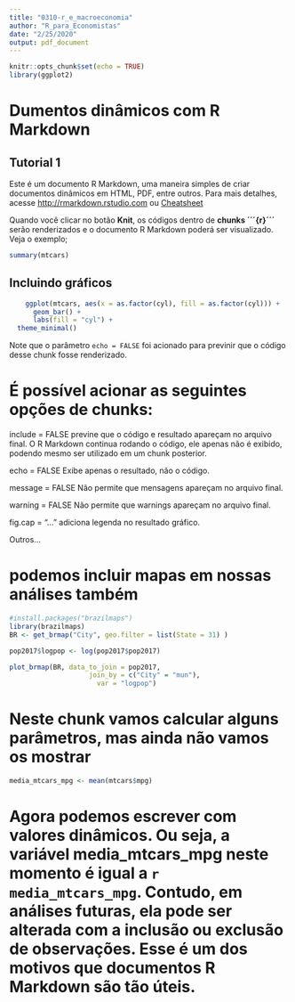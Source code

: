 ```yaml
---
title: "0310-r_e_macroeconomia"
author: "R_para_Economistas"
date: "2/25/2020"
output: pdf_document
---
```


```r
knitr::opts_chunk$set(echo = TRUE)
library(ggplot2)
```

# Dumentos dinâmicos com R Markdown
## Tutorial 1

Este é um documento R Markdown, uma maneira simples de criar documentos dinâmicos em HTML, PDF, entre outros.
Para mais detalhes, acesse <http://rmarkdown.rstudio.com> ou [Cheatsheet](https://rstudio.com/wp-content/uploads/2015/02/rmarkdown-cheatsheet.pdf)


Quando você clicar no botão **Knit**, os códigos dentro de **chunks ´´´{r}´´´** serão renderizados e o documento R Markdown poderá ser visualizado. Veja o exemplo;

```r
summary(mtcars)
```

## Incluindo gráficos

```r
    ggplot(mtcars, aes(x = as.factor(cyl), fill = as.factor(cyl))) + 
      geom_bar() +
      labs(fill = "cyl") +
  theme_minimal()
```

Note que o parâmetro `echo = FALSE` foi acionado para previnir que o código desse chunk fosse renderizado.

# É possível acionar as seguintes opções de chunks:

include = FALSE previne que o código e resultado apareçam no arquivo final. O R Markdown continua rodando o código, ele apenas não é exibido, podendo mesmo ser utilizado em um chunk posterior.

echo = FALSE Exibe apenas o resultado, não o código. 

message = FALSE Não permite que mensagens apareçam no arquivo final.

warning = FALSE Não permite que warnings apareçam no arquivo final.

fig.cap = "..." adiciona legenda no resultado gráfico.

Outros...




# podemos incluir mapas em nossas análises também
```r
#install.packages("brazilmaps")
library(brazilmaps)
BR <- get_brmap("City", geo.filter = list(State = 31) )

pop2017$logpop <- log(pop2017$pop2017)

plot_brmap(BR, data_to_join = pop2017, 
                    join_by = c("City" = "mun"), 
                      var = "logpop")
```



# Neste chunk vamos calcular alguns parâmetros, mas ainda não vamos os mostrar
```r

media_mtcars_mpg <- mean(mtcars$mpg)

```

# Agora podemos escrever com valores dinâmicos. Ou seja, a variável **media_mtcars_mpg** neste momento é igual a `r media_mtcars_mpg`. Contudo, em análises futuras, ela pode ser alterada com a inclusão ou exclusão de observações. Esse é um dos motivos que documentos R Markdown são tão úteis.